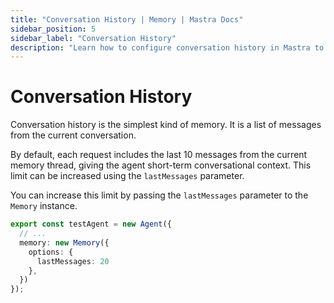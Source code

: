 ```yaml
---
title: "Conversation History | Memory | Mastra Docs"
sidebar_position: 5
sidebar_label: "Conversation History"
description: "Learn how to configure conversation history in Mastra to store recent messages from the current conversation."
---
```


# Conversation History

Conversation history is the simplest kind of memory. It is a list of messages from the current conversation.

By default, each request includes the last 10 messages from the current memory thread, giving the agent short-term conversational context. This limit can be increased using the `lastMessages` parameter.

You can increase this limit by passing the `lastMessages` parameter to the `Memory` instance.

```typescript {3-7} showLineNumbers
export const testAgent = new Agent({
  // ...
  memory: new Memory({
    options: {
      lastMessages: 20
    },
  })
});
```
